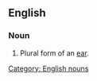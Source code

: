 ==English==

===Noun===
'''{{PAGENAME}}'''
# Plural form of an [[ear]].

[[Category: English nouns]]